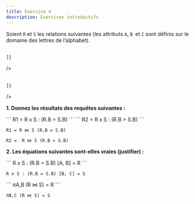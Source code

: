 ```yaml
---
title: Exercice 4
description: Exercices introductifs
---
```


Soient `R` et `S` les relations suivantes (les attributs `A`, `B `et `C` sont définis sur le domaine des lettres de l’alphabet).


<div class="tables">
<br/>
<Table 
    title="R"
    headers={["A", "B"]}
    rows={[
        ["a", "b"],
        ["a", "f"],
        ["c", "b"],
        ["d", "e"],
        
    ]}
/>

<Table 
    title="S"
    headers={["B", "C"]}
    rows={[
        ["b", "c"],
        ["e", "a"],
        ["b", "d"],
        ["g", "b"],
        
    ]}
/>
</div>

**1. Donnez les résultats des requêtes suivantes :**

    

<Tabs>
  <TabItem label="Version textuelle">
```
R1 = R x S : (R.B = S.B)
```
```
R2 =  R x S : (R.B > S.B)
```
  </TabItem>
  <TabItem label="Version mathématique">
    
```
R1 = R ⋈ S (R.B = S.B)

R2 =  R ⋈ S (R.B > S.B)

```

</TabItem>
</Tabs>

**2. Les équations suivantes sont-elles vraies (justifier) :**


<Tabs>
  <TabItem label="Version textuelle">
```
R x S : (R.B = S.B) [A, B] = R
```

```
R x S : (R.B = S.B) [B, C] = S
```

  </TabItem>
  <TabItem label="Version mathématique">
```
πA,B (R ⋈ S) = R
```

```
πB,C (R ⋈ S) = S
```
</TabItem>
</Tabs>
